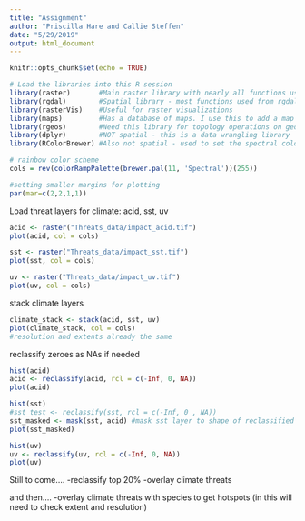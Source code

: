 ```yaml
---
title: "Assignment"
author: "Priscilla Hare and Callie Steffen"
date: "5/29/2019"
output: html_document
---
```


```r
knitr::opts_chunk$set(echo = TRUE)
```

```r
# Load the libraries into this R session
library(raster)       #Main raster library with nearly all functions used in this analysis
library(rgdal)        #Spatial library - most functions used from rgdal are for vectors (shapefiles)
library(rasterVis)    #Useful for raster visualizations
library(maps)         #Has a database of maps. I use this to add a map to my raster to visualize land boundaries
library(rgeos)        #Need this library for topology operations on geometries
library(dplyr)        #NOT spatial - this is a data wrangling library
library(RColorBrewer) #Also not spatial - used to set the spectral color scheme 
```

```r
# rainbow color scheme
cols = rev(colorRampPalette(brewer.pal(11, 'Spectral'))(255)) 

#setting smaller margins for plotting
par(mar=c(2,2,1,1))
```


Load threat layers for climate: acid, sst, uv
```r

acid <- raster("Threats_data/impact_acid.tif")
plot(acid, col = cols)

sst <- raster("Threats_data/impact_sst.tif")
plot(sst, col = cols)

uv <- raster("Threats_data/impact_uv.tif")
plot(uv, col = cols)


```
stack climate layers
```r
climate_stack <- stack(acid, sst, uv)
plot(climate_stack, col = cols)
#resolution and extents already the same
```
reclassify zeroes as NAs if needed
```r
hist(acid)
acid <- reclassify(acid, rcl = c(-Inf, 0, NA))
plot(acid)

hist(sst)
#sst_test <- reclassify(sst, rcl = c(-Inf, 0 , NA))
sst_masked <- mask(sst, acid) #mask sst layer to shape of reclassified acid layer (removes NAs coded as 0 and keep real 0s)
plot(sst_masked)

hist(uv)
uv <- reclassify(uv, rcl = c(-Inf, 0, NA))
plot(uv)

```

Still to come....
-reclassify top 20%
-overlay climate threats

and then....
-overlay climate threats with species to get hotspots (in this will need to check extent and resolution)
